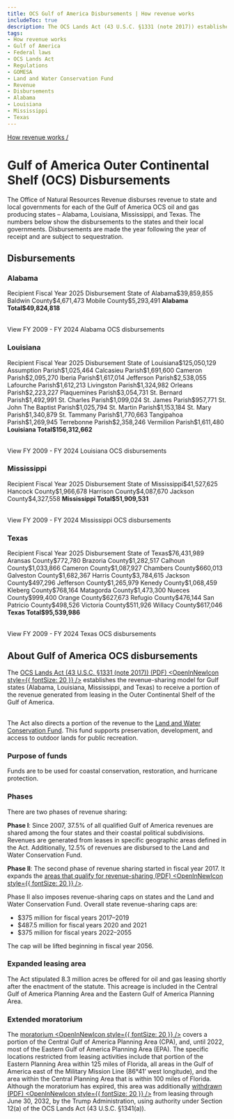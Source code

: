```yaml
---
title: OCS Gulf of America Disbursements | How revenue works
includeToc: true
description: The OCS Lands Act (43 U.S.C. §1331 (note 2017)) establishes the revenue-sharing model for Gulf states (Alabama, Louisiana, Mississippi, and Texas) to receive a portion of the funds generated from leasing in the Outer Continental Shelf (OCS) of the Gulf.
tags:
- How revenue works
- Gulf of America
- Federal laws
- OCS Lands Act
- Regulations
- GOMESA
- Land and Water Conservation Fund
- Revenue
- Disbursements
- Alabama
- Louisiana
- Mississippi
- Texas
---
```


[How revenue works /](/how-revenue-works/)


# Gulf of America Outer Continental Shelf (OCS) Disbursements

The Office of Natural Resources Revenue disburses revenue to state and local governments for each of the Gulf of America OCS oil and gas producing states – Alabama, Louisiana, Mississippi, and Texas. The numbers below show the disbursements to the states and their local governments. Disbursements are made the year following the year of receipt and are subject to sequestration.

## Disbursements
### Alabama
<Table>
    <TableHead>
    <TableRow>
        <GomesaTableCell recipientColumn>Recipient</GomesaTableCell>
        <GomesaTableCell>Fiscal Year 2025 Disbursement</GomesaTableCell>
    </TableRow>
    </TableHead>
    <TableBody>
        <TableRow><GomesaTableCell recipientColumn>State of Alabama</GomesaTableCell><GomesaTableCell>$39,859,855</GomesaTableCell></TableRow>
        <TableRow><GomesaTableCell>Baldwin County</GomesaTableCell><GomesaTableCell>$4,671,473</GomesaTableCell></TableRow>
        <TableRow><GomesaTableCell>Mobile County</GomesaTableCell><GomesaTableCell>$5,293,491</GomesaTableCell></TableRow>
        <TableRow><GomesaTableCell><b>Alabama Total</b></GomesaTableCell><GomesaTableCell><b>$49,824,818</b></GomesaTableCell></TableRow>
        </TableBody>
</Table>
 <Link href='/query-data/?dataType=Disbursements&period=Fiscal%20Year&fiscalYear=2009%2C2010%2C2011%2C2012%2C2013%2C2014%2C2015%2C2016%2C2017%2C2018%2C2019%2C2020%2C2021%2C2022%2C2023%2C2024&groupBy=localRecipient&usStateName=Alabama&source=GOMESA%20offshore' linkType='FilterTable'>View FY 2009 - FY 2024 Alabama OCS disbursements</Link>

### Louisiana
<Table>
    <TableHead>
    <TableRow>
        <GomesaTableCell recipientColumn>Recipient</GomesaTableCell>
        <GomesaTableCell>Fiscal Year 2025 Disbursement</GomesaTableCell>
    </TableRow>
    </TableHead>
    <TableBody>
        <TableRow><GomesaTableCell recipientColumn>State of Louisiana</GomesaTableCell><GomesaTableCell>$125,050,129</GomesaTableCell></TableRow>
        <TableRow><GomesaTableCell>Assumption Parish</GomesaTableCell><GomesaTableCell>$1,025,464 </GomesaTableCell></TableRow>
        <TableRow><GomesaTableCell>Calcasieu Parish</GomesaTableCell><GomesaTableCell>$1,691,600</GomesaTableCell></TableRow>
        <TableRow><GomesaTableCell>Cameron Parish</GomesaTableCell><GomesaTableCell>$2,095,270</GomesaTableCell></TableRow>
        <TableRow><GomesaTableCell>Iberia Parish</GomesaTableCell><GomesaTableCell>$1,617,014</GomesaTableCell></TableRow>
        <TableRow><GomesaTableCell>Jefferson Parish</GomesaTableCell><GomesaTableCell>$2,538,055</GomesaTableCell></TableRow>
        <TableRow><GomesaTableCell>Lafourche Parish</GomesaTableCell><GomesaTableCell>$1,612,213</GomesaTableCell></TableRow>
        <TableRow><GomesaTableCell>Livingston Parish</GomesaTableCell><GomesaTableCell>$1,324,982</GomesaTableCell></TableRow>
        <TableRow><GomesaTableCell>Orleans Parish</GomesaTableCell><GomesaTableCell>$2,223,227</GomesaTableCell></TableRow>
        <TableRow><GomesaTableCell>Plaquemines Parish</GomesaTableCell><GomesaTableCell>$3,054,731</GomesaTableCell></TableRow>
        <TableRow><GomesaTableCell>St. Bernard Parish</GomesaTableCell><GomesaTableCell>$1,492,991</GomesaTableCell></TableRow>
        <TableRow><GomesaTableCell>St. Charles Parish</GomesaTableCell><GomesaTableCell>$1,099,024</GomesaTableCell></TableRow>
        <TableRow><GomesaTableCell>St. James Parish</GomesaTableCell><GomesaTableCell>$957,771</GomesaTableCell></TableRow>
        <TableRow><GomesaTableCell>St. John The Baptist Parish</GomesaTableCell><GomesaTableCell>$1,025,794</GomesaTableCell></TableRow>
        <TableRow><GomesaTableCell>St. Martin Parish</GomesaTableCell><GomesaTableCell>$1,153,184</GomesaTableCell></TableRow>
        <TableRow><GomesaTableCell>St. Mary Parish</GomesaTableCell><GomesaTableCell>$1,340,879</GomesaTableCell></TableRow>
        <TableRow><GomesaTableCell>St. Tammany Parish</GomesaTableCell><GomesaTableCell>$1,770,663</GomesaTableCell></TableRow>
        <TableRow><GomesaTableCell>Tangipahoa Parish</GomesaTableCell><GomesaTableCell>$1,269,945</GomesaTableCell></TableRow>
        <TableRow><GomesaTableCell>Terrebonne Parish</GomesaTableCell><GomesaTableCell>$2,358,246</GomesaTableCell></TableRow>
        <TableRow><GomesaTableCell>Vermilion Parish</GomesaTableCell><GomesaTableCell>$1,611,480</GomesaTableCell></TableRow>
        <TableRow><GomesaTableCell><b>Louisiana Total</b></GomesaTableCell><GomesaTableCell><b>$156,312,662</b></GomesaTableCell></TableRow>
    </TableBody>
</Table>
 <Link href='/query-data/?dataType=Disbursements&period=Fiscal%20Year&fiscalYear=2009%2C2010%2C2011%2C2012%2C2013%2C2014%2C2015%2C2016%2C2017%2C2018%2C2019%2C2020%2C2021%2C2022%2C2023%2C2024&groupBy=localRecipient&usStateName=Louisiana&source=GOMESA%20offshore' linkType='FilterTable'>View FY 2009 - FY 2024 Louisiana OCS disbursements</Link>

### Mississippi
<Table>
    <TableHead>
    <TableRow>
        <GomesaTableCell recipientColumn>Recipient</GomesaTableCell>
        <GomesaTableCell>Fiscal Year 2025 Disbursement</GomesaTableCell>
    </TableRow>
    </TableHead>
    <TableBody>
    <TableRow><GomesaTableCell recipientColumn>State of Mississippi</GomesaTableCell><GomesaTableCell>$41,527,625</GomesaTableCell></TableRow>
    <TableRow><GomesaTableCell>Hancock County</GomesaTableCell><GomesaTableCell>$1,966,678</GomesaTableCell></TableRow>
    <TableRow><GomesaTableCell>Harrison County</GomesaTableCell><GomesaTableCell>$4,087,670</GomesaTableCell></TableRow>
    <TableRow><GomesaTableCell>Jackson County</GomesaTableCell><GomesaTableCell>$4,327,558</GomesaTableCell></TableRow>
    <TableRow><GomesaTableCell><b>Mississippi Total</b></GomesaTableCell><GomesaTableCell><b>$51,909,531</b></GomesaTableCell></TableRow>
    </TableBody>
    </Table>
 <Link href='/query-data/?dataType=Disbursements&period=Fiscal%20Year&fiscalYear=2009%2C2010%2C2011%2C2012%2C2013%2C2014%2C2015%2C2016%2C2017%2C2018%2C2019%2C2020%2C2021%2C2022%2C2023%2C2024&groupBy=localRecipient&usStateName=Mississippi&source=GOMESA%20offshore' linkType='FilterTable'>View FY 2009 - FY 2024 Mississippi OCS disbursements</Link>

### Texas
<Table>
    <TableHead>
    <TableRow>
        <GomesaTableCell recipientColumn>Recipient</GomesaTableCell>
        <GomesaTableCell>Fiscal Year 2025 Disbursement</GomesaTableCell>
    </TableRow>
    </TableHead>
    <TableBody>
    <TableRow><GomesaTableCell recipientColumn>State of Texas</GomesaTableCell><GomesaTableCell>$76,431,989</GomesaTableCell></TableRow>
    <TableRow><GomesaTableCell>Aransas County</GomesaTableCell><GomesaTableCell>$772,780</GomesaTableCell></TableRow>
    <TableRow><GomesaTableCell>Brazoria County</GomesaTableCell><GomesaTableCell>$1,282,517</GomesaTableCell></TableRow>
    <TableRow><GomesaTableCell>Calhoun County</GomesaTableCell><GomesaTableCell>$1,033,866</GomesaTableCell></TableRow>
    <TableRow><GomesaTableCell>Cameron County</GomesaTableCell><GomesaTableCell>$1,087,927</GomesaTableCell></TableRow>
    <TableRow><GomesaTableCell>Chambers County</GomesaTableCell><GomesaTableCell>$660,013</GomesaTableCell></TableRow>
    <TableRow><GomesaTableCell>Galveston County</GomesaTableCell><GomesaTableCell>$1,682,367</GomesaTableCell></TableRow>
    <TableRow><GomesaTableCell>Harris County</GomesaTableCell><GomesaTableCell>$3,784,615</GomesaTableCell></TableRow>
    <TableRow><GomesaTableCell>Jackson County</GomesaTableCell><GomesaTableCell>$497,296</GomesaTableCell></TableRow>
    <TableRow><GomesaTableCell>Jefferson County</GomesaTableCell><GomesaTableCell>$1,265,979</GomesaTableCell></TableRow>
    <TableRow><GomesaTableCell>Kenedy County</GomesaTableCell><GomesaTableCell>$1,068,459</GomesaTableCell></TableRow>
    <TableRow><GomesaTableCell>Kleberg County</GomesaTableCell><GomesaTableCell>$768,164</GomesaTableCell></TableRow>
    <TableRow><GomesaTableCell>Matagorda County</GomesaTableCell><GomesaTableCell>$1,473,300</GomesaTableCell></TableRow>
    <TableRow><GomesaTableCell>Nueces County</GomesaTableCell><GomesaTableCell>$999,400</GomesaTableCell></TableRow>
    <TableRow><GomesaTableCell>Orange County</GomesaTableCell><GomesaTableCell>$627,673</GomesaTableCell></TableRow>
    <TableRow><GomesaTableCell>Refugio County</GomesaTableCell><GomesaTableCell>$476,144</GomesaTableCell></TableRow>
    <TableRow><GomesaTableCell>San Patricio County</GomesaTableCell><GomesaTableCell>$498,526</GomesaTableCell></TableRow>
    <TableRow><GomesaTableCell>Victoria County</GomesaTableCell><GomesaTableCell>$511,926</GomesaTableCell></TableRow>
    <TableRow><GomesaTableCell>Willacy County</GomesaTableCell><GomesaTableCell>$617,046</GomesaTableCell></TableRow>
    <TableRow><GomesaTableCell><b>Texas Total</b></GomesaTableCell><GomesaTableCell><b>$95,539,986</b></GomesaTableCell></TableRow>
        </TableBody>
</Table>
 <Link href='/query-data/?dataType=Disbursements&period=Fiscal%20Year&fiscalYear=2009%2C2010%2C2011%2C2012%2C2013%2C2014%2C2015%2C2016%2C2017%2C2018%2C2019%2C2020%2C2021%2C2022%2C2023%2C2024&groupBy=localRecipient&usStateName=Texas&source=GOMESA%20offshore' linkType='FilterTable'>View FY 2009 - FY 2024 Texas OCS disbursements</Link>

## About Gulf of America OCS disbursements

The [OCS Lands Act (43 U.S.C. §1331 (note 2017)) (PDF) <OpenInNewIcon style={{ fontSize: 20 }} />](https://www.boem.gov/sites/default/files/oil-and-gas-energy-program/Energy-Economics/Econ/GOMESA.pdf) establishes the revenue-sharing model for Gulf states (Alabama, Louisiana, Mississippi, and Texas) to receive a portion of the revenue generated from leasing in the Outer Continental Shelf of the Gulf of America.  
<br/>

The Act also directs a portion of the revenue to the [Land and Water Conservation Fund](/how-revenue-works/lwcf/). This fund supports preservation, development, and access to outdoor lands for public recreation.

### Purpose of funds
Funds are to be used for coastal conservation, restoration, and hurricane protection.

### Phases
There are two phases of revenue sharing:
<br/>

**Phase I**: Since 2007, 37.5% of all qualified Gulf of America revenues are shared among the four states and their coastal political subdivisions. Revenues are generated from leases in specific geographic areas defined in the Act. Additionally, 12.5% of revenues are disbursed to the Land and Water Conservation Fund.
<br/>

**Phase II**: The second phase of revenue sharing started in fiscal year 2017. It expands the [areas that qualify for revenue-sharing (PDF) <OpenInNewIcon style={{ fontSize: 20 }} />](https://www.boem.gov/sites/default/files/oil-and-gas-energy-program/Leasing/GOMESA-Map.pdf).
<br/>

Phase II also imposes revenue-sharing caps on states and the Land and Water Conservation Fund. Overall state revenue-sharing caps are:

- $375 million for fiscal years 2017–2019
- $487.5 million for fiscal years 2020 and 2021
- $375 million for fiscal years 2022–2055

The cap will be lifted beginning in fiscal year 2056.

### Expanded leasing area
The Act stipulated 8.3 million acres be offered for oil and gas leasing shortly after the enactment of the statute. This acreage is included in the Central Gulf of America Planning Area and the Eastern Gulf of America Planning Area.

### Extended moratorium
The [moratorium <OpenInNewIcon style={{ fontSize: 20 }} />](https://www.boem.gov/oil-gas-energy/leasing/areas-under-restriction) covers a portion of the Central Gulf of America Planning Area (CPA), and, until 2022, most of the Eastern Gulf of America Planning Area (EPA). The specific locations restricted from leasing activities include that portion of the Eastern Planning Area within 125 miles of Florida, all areas in the Gulf of America east of the Military Mission Line (86°41’ west longitude), and the area within the Central Planning Area that is within 100 miles of Florida.
<br/>
Although the moratorium has expired, this area was additionally  [withdrawn (PDF) <OpenInNewIcon style={{ fontSize: 20 }} />](https://www.govinfo.gov/content/pkg/DCPD-202000659/pdf/DCPD-202000659.pdf) from leasing through June 30, 2032, by the Trump Administration, using authority under Section 12(a) of the OCS Lands Act (43 U.S.C. §1341(a)). 


